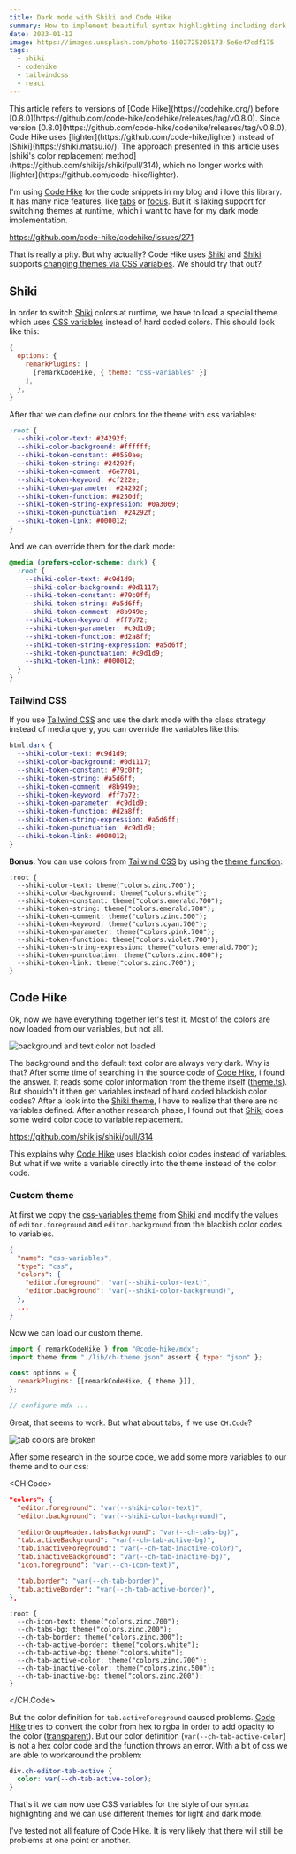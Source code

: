 ```yaml
---
title: Dark mode with Shiki and Code Hike
summary: How to implement beautiful syntax highlighting including dark mode with Shiki and Code Hike using css variables
date: 2023-01-12
image: https://images.unsplash.com/photo-1502725205173-5e6e47cdf175
tags:
  - shiki
  - codehike
  - tailwindcss
  - react
---
```


<Notification type="warning">
  This article refers to versions of [Code Hike](https://codehike.org/) before
  [0.8.0](https://github.com/code-hike/codehike/releases/tag/v0.8.0). Since version
  [0.8.0](https://github.com/code-hike/codehike/releases/tag/v0.8.0), Code Hike uses
  [lighter](https://github.com/code-hike/lighter) instead of [Shiki](https://shiki.matsu.io/). The approach presented in
  this article uses [shiki's color replacement method](https://github.com/shikijs/shiki/pull/314), which no longer works
  with [lighter](https://github.com/code-hike/lighter).
</Notification>

I'm using [Code Hike](https://codehike.org/) for the code snippets in my blog and i love this library.
It has many nice features, like [tabs](https://codehike.org/demo/filenames) or [focus](https://codehike.org/demo/code).
But it is laking support for switching themes at runtime, which i want to have for my dark mode implementation.

https://github.com/code-hike/codehike/issues/271

That is really a pity.
But why actually?
Code Hike uses [Shiki](https://shiki.matsu.io/) and [Shiki](https://shiki.matsu.io/) supports [changing themes via CSS variables](https://github.com/shikijs/shiki/blob/main/docs/themes.md#1-use-the-css-variables-theme).
We should try that out?

## Shiki

In order to switch [Shiki](https://shiki.matsu.io/) colors at runtime,
we have to load a special theme which uses [CSS variables](https://developer.mozilla.org/en-US/docs/Web/CSS/Using_CSS_custom_properties) instead of hard coded colors.
This should look like this:

```javascript
{
  options: {
    remarkPlugins: [
      [remarkCodeHike, { theme: "css-variables" }]
    ],
  },
}
```

After that we can define our colors for the theme with css variables:

```css
:root {
  --shiki-color-text: #24292f;
  --shiki-color-background: #ffffff;
  --shiki-token-constant: #0550ae;
  --shiki-token-string: #24292f;
  --shiki-token-comment: #6e7781;
  --shiki-token-keyword: #cf222e;
  --shiki-token-parameter: #24292f;
  --shiki-token-function: #8250df;
  --shiki-token-string-expression: #0a3069;
  --shiki-token-punctuation: #24292f;
  --shiki-token-link: #000012;
}
```

And we can override them for the dark mode:

```css
@media (prefers-color-scheme: dark) {
  :root {
    --shiki-color-text: #c9d1d9;
    --shiki-color-background: #0d1117;
    --shiki-token-constant: #79c0ff;
    --shiki-token-string: #a5d6ff;
    --shiki-token-comment: #8b949e;
    --shiki-token-keyword: #ff7b72;
    --shiki-token-parameter: #c9d1d9;
    --shiki-token-function: #d2a8ff;
    --shiki-token-string-expression: #a5d6ff;
    --shiki-token-punctuation: #c9d1d9;
    --shiki-token-link: #000012;
  }
}
```

### Tailwind CSS

If you use [Tailwind CSS](https://tailwindcss.com/) and use the dark mode with the class strategy instead of media query,
you can override the variables like this:

```css
html.dark {
  --shiki-color-text: #c9d1d9;
  --shiki-color-background: #0d1117;
  --shiki-token-constant: #79c0ff;
  --shiki-token-string: #a5d6ff;
  --shiki-token-comment: #8b949e;
  --shiki-token-keyword: #ff7b72;
  --shiki-token-parameter: #c9d1d9;
  --shiki-token-function: #d2a8ff;
  --shiki-token-string-expression: #a5d6ff;
  --shiki-token-punctuation: #c9d1d9;
  --shiki-token-link: #000012;
}
```

**Bonus**: You can use colors from [Tailwind CSS](https://tailwindcss.com/docs/customizing-colors) by using the [theme function](https://tailwindcss.com/docs/functions-and-directives#theme):

```postcss
:root {
  --shiki-color-text: theme("colors.zinc.700");
  --shiki-color-background: theme("colors.white");
  --shiki-token-constant: theme("colors.emerald.700");
  --shiki-token-string: theme("colors.emerald.700");
  --shiki-token-comment: theme("colors.zinc.500");
  --shiki-token-keyword: theme("colors.cyan.700");
  --shiki-token-parameter: theme("colors.pink.700");
  --shiki-token-function: theme("colors.violet.700");
  --shiki-token-string-expression: theme("colors.emerald.700");
  --shiki-token-punctuation: theme("colors.zinc.800");
  --shiki-token-link: theme("colors.zinc.700");
}
```

## Code Hike

Ok, now we have everything together let's test it.
Most of the colors are now loaded from our variables, but not all.

![background and text color not loaded](./assets/01-bg-and-text-not-loaded.png)

The background and the default text color are always very dark.
Why is that?
After some time of searching in the source code of [Code Hike](https://github.com/code-hike/codehike), i found the answer.
It reads some color information from the theme itself ([theme.ts](https://github.com/code-hike/codehike/blob/b3350c399b963b0ca0647b452ec737c89f1f81df/packages/mdx/src/utils/theme.ts#L73)).
But shouldn't it then get variables instead of hard coded blackish color codes?
After a look into the [Shiki theme](https://github.com/shikijs/shiki/blob/main/packages/shiki/themes/css-variables.json),
I have to realize that there are no variables defined.
After another research phase, I found out that [Shiki](https://github.com/shikijs/shiki) does some weird color code to variable replacement.

https://github.com/shikijs/shiki/pull/314

This explains why [Code Hike](https://github.com/code-hike/codehike) uses blackish color codes instead of variables.
But what if we write a variable directly into the theme instead of the color code.

### Custom theme

At first we copy the [css-variables theme](https://github.com/shikijs/shiki/blob/main/packages/shiki/themes/css-variables.json) from [Shiki](https://shiki.matsu.io/) and
modify the values of `editor.foreground` and `editor.background` from the blackish color codes to variables.

```json
{
  "name": "css-variables",
  "type": "css",
  "colors": {
    "editor.foreground": "var(--shiki-color-text)",
    "editor.background": "var(--shiki-color-background)",
  },
  ...
}
```

Now we can load our custom theme.

```javascript
import { remarkCodeHike } from "@code-hike/mdx";
import theme from "./lib/ch-theme.json" assert { type: "json" };

const options = {
  remarkPlugins: [[remarkCodeHike, { theme }]],
};

// configure mdx ...
```

Great, that seems to work.
But what about tabs, if we use `CH.Code`?

![tab colors are broken](./assets/02-tabs.png)

After some research in the source code,
we add some more variables to our theme and to our css:

<CH.Code>

```json theme.json
"colors": {
  "editor.foreground": "var(--shiki-color-text)",
  "editor.background": "var(--shiki-color-background)",

  "editorGroupHeader.tabsBackground": "var(--ch-tabs-bg)",
  "tab.activeBackground": "var(--ch-tab-active-bg)",
  "tab.inactiveForeground": "var(--ch-tab-inactive-color)",
  "tab.inactiveBackground": "var(--ch-tab-inactive-bg)",
  "icon.foreground": "var(--ch-icon-text)",

  "tab.border": "var(--ch-tab-border)",
  "tab.activeBorder": "var(--ch-tab-active-border)",
},
```

```postcss styles.css
:root {
  --ch-icon-text: theme("colors.zinc.700");
  --ch-tabs-bg: theme("colors.zinc.200");
  --ch-tab-border: theme("colors.zinc.300");
  --ch-tab-active-border: theme("colors.white");
  --ch-tab-active-bg: theme("colors.white");
  --ch-tab-active-color: theme("colors.zinc.700");
  --ch-tab-inactive-color: theme("colors.zinc.500");
  --ch-tab-inactive-bg: theme("colors.zinc.200");
}
```

</CH.Code>

But the color definition for `tab.activeForeground` caused problems.
[Code Hike](https://codehike.org/) tries to convert the color from hex to rgba in order to add opacity to the color ([transparent](https://github.com/code-hike/codehike/blob/next/packages/mdx/src/utils/color.ts#L68)).
But our color definition (`var(--ch-tab-active-color`) is not a hex color code and the function throws an error.
With a bit of css we are able to workaround the problem:

```css
div.ch-editor-tab-active {
  color: var(--ch-tab-active-color);
}
```

That's it we can now use CSS variables for the style of our syntax highlighting
and we can use different themes for light and dark mode.

<Notification type="warning">
  I've tested not all feature of Code Hike. It is very likely that there will still be problems at one point or another.
</Notification>
